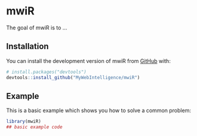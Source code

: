 
# mwiR

<!-- badges: start -->
<!-- badges: end -->

The goal of mwiR is to ...

## Installation

You can install the development version of mwiR from [GitHub](https://github.com/) with:

``` r
# install.packages("devtools")
devtools::install_github("MyWebIntelligence/mwiR")
```

## Example

This is a basic example which shows you how to solve a common problem:

``` r
library(mwiR)
## basic example code
```

